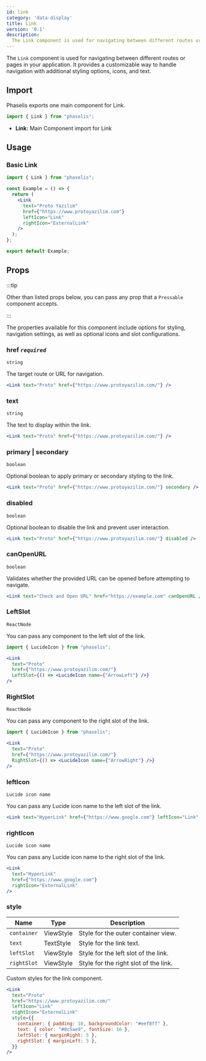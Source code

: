 ```yaml
---
id: link
category: 'data-display'
title: Link
version: '0.1'
description:
  The Link component is used for navigating between different routes or pages in your application.
---
```


The `Link` component is used for navigating between different routes or pages in your application. It provides a customizable way to handle navigation with additional styling options, icons, and text.

## Import

Phaselis exports one main component for Link.

```js
import { Link } from "phaselis";
```

- **Link:** Main Component import for Link

## Usage

### Basic Link

```jsx
import { Link } from "phaselis";

const Example = () => {
  return (
    <Link
      text="Proto Yazılım"
      href={"https://www.protoyazilim.com"}
      leftIcon="Link"
      rightIcon="ExternalLink"
    />
  );
};

export default Example;
```

## Props
:::tip

Other than listed props below, you can pass any prop that a `Pressable` component accepts.

:::


The properties available for this component include options for styling, navigation settings, as well as optional icons and slot configurations.


### href *`required`*
`string`

The target route or URL for navigation.

```jsx
<Link text="Proto" href={"https://www.protoyazilim.com/"} />
```

### text
`string`

The text to display within the link.

```jsx
<Link text="Proto" href={"https://www.protoyazilim.com/"} />
```

### primary | secondary
`boolean`

Optional boolean to apply primary or secondary styling to the link.

```jsx
<Link text="Proto" href={"https://www.protoyazilim.com/"} secondary />
```

### disabled
`boolean`

Optional boolean to disable the link and prevent user interaction.

```jsx
<Link text="Proto" href={"https://www.protoyazilim.com/"} disabled />
```

### canOpenURL  
`boolean`  

Validates whether the provided URL can be opened before attempting to navigate.  

```jsx
<Link text="Check and Open URL" href="https://example.com" canOpenURL />
```

### LeftSlot
`ReactNode`

You can pass any component to the left slot of the link.

```jsx
import { LucideIcon } from "phaselis";
```
```jsx
<Link
  text="Proto"
  href={"https://www.protoyazilim.com/"}
  LeftSlot={() => <LucideIcon name={"ArrowLeft"} />}
/>
```

### RightSlot
`ReactNode`

You can pass any component to the right slot of the link.

```jsx
import { LucideIcon } from "phaselis";
```
```jsx
<Link
  text="Proto"
  href={"https://www.protoyazilim.com/"}
  RightSlot={() => <LucideIcon name={"ArrowRight"} />}
/>
```

### leftIcon
`Lucide icon name`

You can pass any Lucide icon name to the left slot of the link.

```jsx
<Link text="HyperLink" href={"https://www.google.com"} leftIcon="Link" />
```

### rightIcon
`Lucide icon name`

You can pass any Lucide icon name to the right slot of the link.

```jsx
<Link
  text="HyperLink"
  href={"https://www.google.com"}
  rightIcon="ExternalLink"
/>
```

### style
| Name       | Type      | Description                             |
| ---- |----|----|
| `container` | ViewStyle | Style for the outer container view.     |
| `text`   | TextStyle | Style for the link text.                |
| `leftSlot`  | ViewStyle | Style for the left slot of the link.    |
| `rightSlot` | ViewStyle | Style for the right slot of the link.   |

Custom styles for the link component.

```jsx
<Link
  text="Proto"
  href="https://www.protoyazilim.com/"
  leftIcon="Link"
  rightIcon="ExternalLink"
  style={{
    container: { padding: 10, backgroundColor: "#eef8ff" },
    text: { color: "#0c5ae9", fontSize: 16 },
    leftSlot: { marginRight: 5 },
    rightSlot: { marginLeft: 5 },
  }}
/>
```